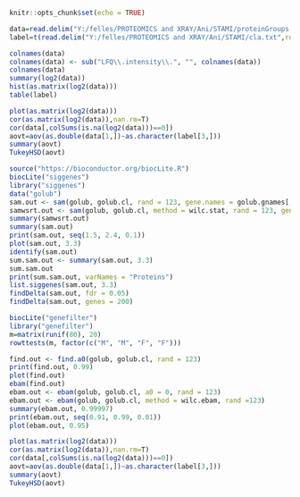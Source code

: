 ```{r setup, include=FALSE}
knitr::opts_chunk$set(echo = TRUE)
```

```{r data, echo=FALSE}
data=read.delim("Y:/felles/PROTEOMICS and XRAY/Ani/STAMI/proteinGroups.txt",row.names = 1,header=T)[,190:213]
label=t(read.delim("Y:/felles/PROTEOMICS and XRAY/Ani/STAMI/cla.txt",row.names = 1,header=T))

```

```{r summary}
colnames(data)
colnames(data) <- sub("LFQ\\.intensity\\.", "", colnames(data))
colnames(data)
summary(log2(data))
hist(as.matrix(log2(data)))
table(label)
```

```{r tests}
plot(as.matrix(log2(data)))
cor(as.matrix(log2(data)),nan.rm=T)
cor(data[,colSums(is.na(log2(data)))==0]) 
aovt=aov(as.double(data[1,])~as.character(label[3,]))
summary(aovt)
TukeyHSD(aovt)
```

```{r siggenes}
source("https://bioconductor.org/biocLite.R")
biocLite("siggenes")
library("siggenes")
data("golub")
sam.out <- sam(golub, golub.cl, rand = 123, gene.names = golub.gnames[,3])
samwsrt.out <- sam(golub, golub.cl, method = wilc.stat, rand = 123, gene.names = golub.gnames[,3])
summary(samwsrt.out)
summary(sam.out)
print(sam.out, seq(1.5, 2.4, 0.1))
plot(sam.out, 3.3)
identify(sam.out)
sum.sam.out <- summary(sam.out, 3.3)
sum.sam.out
print(sum.sam.out, varNames = "Proteins")
list.siggenes(sam.out, 3.3)
findDelta(sam.out, fdr = 0.05)
findDelta(sam.out, genes = 200)

```


```{r GF}
biocLite("genefilter")
library("genefilter")
m=matrix(runif(80), 20)
rowttests(m, factor(c("M", "M", "F", "F")))

find.out <- find.a0(golub, golub.cl, rand = 123)
print(find.out, 0.99)
plot(find.out)
ebam(find.out)
ebam.out <- ebam(golub, golub.cl, a0 = 0, rand = 123)
ebam.out <- ebam(golub, golub.cl, method = wilc.ebam, rand =123)
summary(ebam.out, 0.99997)
print(ebam.out, seq(0.91, 0.99, 0.01))
plot(ebam.out, 0.95)

plot(as.matrix(log2(data)))
cor(as.matrix(log2(data)),nan.rm=T)
cor(data[,colSums(is.na(log2(data)))==0]) 
aovt=aov(as.double(data[1,])~as.character(label[3,]))
summary(aovt)
TukeyHSD(aovt)
```




